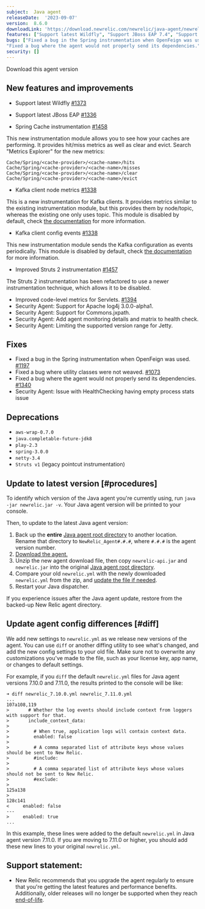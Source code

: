 ```yaml
---
subject:  Java agent
releaseDate:  '2023-09-07'
version:  8.6.0
downloadLink: 'https://download.newrelic.com/newrelic/java-agent/newrelic-agent/8.6.0/'
features: ["Support latest Wildfly", "Support JBoss EAP 7.4", "Support Spring Cache", "Support Spring Cache", "Kafka client node metrics", "Kafka client config events", "Improved Struts 2 instrumentation", "Improved code-level metrics for Servlets"]
bugs: ["Fixed a bug in the Spring instrumentation when OpenFeign was used.", "Fixed a bug where utility classes were not weaved.",
"Fixed a bug where the agent would not properly send its dependencies."]
security: []
---
```

<ButtonGroup>
  <ButtonLink
    role="button"
    to="https://download.newrelic.com/newrelic/java-agent/newrelic-agent/8.6.0/"
    variant="primary"
  >
    Download this agent version
  </ButtonLink>
</ButtonGroup>

## New features and improvements
- Support latest Wildfly [#1373](https://github.com/newrelic/newrelic-java-agent/issues/1373)

- Support latest JBoss EAP [#1336](https://github.com/newrelic/newrelic-java-agent/issues/1336)

- Spring Cache instrumentation [#1458](https://github.com/newrelic/newrelic-java-agent/issues/1458)

This new instrumentation module allows you to see how your caches are performing. It provides hit/miss metrics as well as clear and evict.
Search "Metrics Explorer" for the new metrics:
```
Cache/Spring/<cache-provider>/<cache-name>/hits
Cache/Spring/<cache-provider>/<cache-name>/misses
Cache/Spring/<cache-provider>/<cache-name>/clear
Cache/Spring/<cache-provider>/<cache-name>/evict
```

- Kafka client node metrics [#1338](https://github.com/newrelic/newrelic-java-agent/issues/1338)

This is a new instrumentation for Kafka clients. It provides metrics similar to the existing instrumentation module, but this provides them by node/topic, whereas the existing one only uses topic. This module is disabled by default, check [the documentation](/docs/apm/agents/java-agent/instrumentation/java-agent-instrument-kafka-message-queues/#kafka-node-metrics) for more information.

- Kafka client config events [#1338](https://github.com/newrelic/newrelic-java-agent/issues/1338)

This new instrumentation module sends the Kafka configuration as events periodically. This module is disabled by default, check [the documentation](/docs/apm/agents/java-agent/instrumentation/java-agent-instrument-kafka-message-queues/#kafka-config) for more information.

- Improved Struts 2 instrumentation [#1457](https://github.com/newrelic/newrelic-java-agent/issues/1457)

The Struts 2 instrumentation has been refactored to use a newer instrumentation technique, which allows it to be disabled.

- Improved code-level metrics for Servlets. [#1394](https://github.com/newrelic/newrelic-java-agent/issues/1394)
- Security Agent: Support for Apache log4j 3.0.0-alpha1.
- Security Agent: Support for Commons.jxpath.
- Security Agent: Add agent monitoring details and matrix to health check.
- Security Agent: Limiting the supported version range for <DNT>Jetty<DNT>.

## Fixes

- Fixed a bug in the Spring instrumentation when OpenFeign was used. [#1197](https://github.com/newrelic/newrelic-java-agent/issues/1197)
- Fixed a bug where utility classes were not weaved. [#1073](https://github.com/newrelic/newrelic-java-agent/issues/1073)
- Fixed a bug where the agent would not properly send its dependencies. [#1340](https://github.com/newrelic/newrelic-java-agent/issues/1340)
- Security Agent: Issue with HealthChecking having empty process stats issue


## Deprecations

- `aws-wrap-0.7.0`
- `java.completable-future-jdk8`
- `play-2.3`
- `spring-3.0.0`
- `netty-3.4`
- `Struts v1` (legacy pointcut instrumentation)


## Update to latest version [#procedures]

To identify which version of the Java agent you're currently using, run `java -jar newrelic.jar -v`. Your Java agent version will be printed to your console.

Then, to update to the latest Java agent version:

1. Back up the **entire** [Java agent root directory](/docs/agents/manage-apm-agents/troubleshooting/find-agent-root-directory#java-agent) to another location. Rename that directory to `NewRelic_Agent#.#.#`, where `#.#.#` is the agent version number.
2. [Download the agent.](/docs/release-notes/agent-release-notes/java-release-notes)
3. Unzip the new agent download file, then copy `newrelic-api.jar` and `newrelic.jar` into the original [Java agent root directory](/docs/agents/manage-apm-agents/troubleshooting/find-agent-root-directory#java-agent).
4. Compare your old `newrelic.yml` with the newly downloaded `newrelic.yml` from the zip, and [update the file if needed](#diff).
5. Restart your Java dispatcher.

If you experience issues after the Java agent update, restore from the backed-up New Relic agent directory.

## Update agent config differences [#diff]

We add new settings to `newrelic.yml` as we release new versions of the agent. You can use `diff` or another diffing utility to see what's changed, and add the new config settings to your old file. Make sure not to overwrite any customizations you've made to the file, such as your license key, app name, or changes to default settings.

For example, if you `diff` the default `newrelic.yml` files for Java agent versions 7.10.0 and 7.11.0, the results printed to the console will be like:

```
➜ diff newrelic_7.10.0.yml newrelic_7.11.0.yml
...
107a108,119
>       # Whether the log events should include context from loggers with support for that.
>       include_context_data:
>
>         # When true, application logs will contain context data.
>         enabled: false
>
>         # A comma separated list of attribute keys whose values should be sent to New Relic.
>         #include:
>
>         # A comma separated list of attribute keys whose values should not be sent to New Relic.
>         #exclude:
>
125a138
>
128c141
<     enabled: false
---
>     enabled: true
...
```

In this example, these lines were added to the default `newrelic.yml` in Java agent version 7.11.0. If you are moving to 7.11.0 or higher, you should add these new lines to your original `newrelic.yml`.

## Support statement:

* New Relic recommends that you upgrade the agent regularly to ensure that you're getting the latest features and performance benefits. Additionally, older releases will no longer be supported when they reach [end-of-life](https://docs.newrelic.com/docs/using-new-relic/cross-product-functions/install-configure/notification-changes-new-relic-saas-features-distributed-software/).
